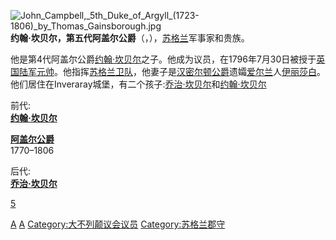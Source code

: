 [[File:John_Campbell,_5th_Duke_of_Argyll_(1723-1806)_by_Thomas_Gainsborough.jpg|thumb]]
'''约翰·坎贝尔，第五代阿盖尔公爵'''（{{lang-en|John Campbell, 5th Duke of Argyll}}，{{bd|1723年|6月|1806年|5月24日|Campbell}}），[[苏格兰|苏格兰]]军事家和贵族。

他是第4代阿盖尔公爵[[约翰·坎贝尔_(阿盖尔公爵)(第四)|约翰·坎贝尔]]之子。他成为议员，在1796年7月30日被授于[[英国陆军元帅|英国陆军元帅]]。他指挥[[苏格兰卫队|苏格兰卫队]]，他妻子是[[汉密尔顿公爵|汉密尔顿公爵]]遗孀[[爱尔兰|爱尔兰]]人[[伊丽莎白·坎贝尔_(汉密尔顿女男爵)|伊丽莎白]]。他们居住在Inveraray城堡，有二个孩子:[[乔治·威廉·坎贝尔_(阿盖尔公爵)(第六)|乔治·坎贝尔]]和[[约翰·道格拉斯·爱德华·亨利·坎贝尔_(阿盖尔公爵)(第七)|约翰·坎贝尔]]
{{start box}}
<tr>
<td width = 30% align = center>前代:<br>'''[[约翰·坎贝尔_(阿盖尔公爵)(第四)|约翰·坎贝尔]]'''
<td width = 40% align = center>'''[[阿盖尔公爵|阿盖尔公爵]]'''<br>1770–1806
<td width = 30% align = center>后代:<br>'''[[乔治·威廉·坎贝尔_(阿盖尔公爵)(第六)|乔治·坎贝尔]]'''</td>
</table>

{{UK-bio-stub}}
{{阿蓋爾公爵}}
{{英國陸軍元帥 (1727年－1901年)}}
{{Authority control}}
[[分類:阿蓋爾公爵|5]]
[[Category:苏格兰人|A]]
[[Category:英国陆军元帅|A]]
[[Category:大不列颠议会议员|Category:大不列颠议会议员]]
[[Category:苏格兰郡守|Category:苏格兰郡守]]